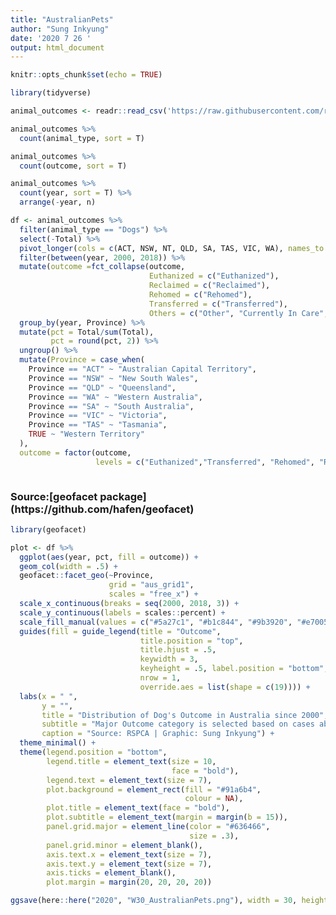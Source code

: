 ```yaml
---
title: "AustralianPets"
author: "Sung Inkyung"
date: '2020 7 26 '
output: html_document
---
```


```r
knitr::opts_chunk$set(echo = TRUE)
```

```r
library(tidyverse)
```


```r
animal_outcomes <- readr::read_csv('https://raw.githubusercontent.com/rfordatascience/tidytuesday/master/data/2020/2020-07-21/animal_outcomes.csv')

```


```r
animal_outcomes %>% 
  count(animal_type, sort = T)

animal_outcomes %>% 
  count(outcome, sort = T)

animal_outcomes %>% 
  count(year, sort = T) %>% 
  arrange(-year, n)
```


```r
df <- animal_outcomes %>% 
  filter(animal_type == "Dogs") %>% 
  select(-Total) %>% 
  pivot_longer(cols = c(ACT, NSW, NT, QLD, SA, TAS, VIC, WA), names_to = "Province", values_to = "Total") %>% 
  filter(between(year, 2000, 2018)) %>% 
  mutate(outcome =fct_collapse(outcome,
                               Euthanized = c("Euthanized"),
                               Reclaimed = c("Reclaimed"),
                               Rehomed = c("Rehomed"),
                               Transferred = c("Transferred"),
                               Others = c("Other", "Currently In Care", "In Stock", "Released"))) %>% 
  group_by(year, Province) %>%
  mutate(pct = Total/sum(Total),
         pct = round(pct, 2)) %>% 
  ungroup() %>% 
  mutate(Province = case_when(
    Province == "ACT" ~ "Australian Capital Territory",
    Province == "NSW" ~ "New South Wales",
    Province == "QLD" ~ "Queensland",
    Province == "WA" ~ "Western Australia",
    Province == "SA" ~ "South Australia",
    Province == "VIC" ~ "Victoria",
    Province == "TAS" ~ "Tasmania",
    TRUE ~ "Western Territory"
  ),
  outcome = factor(outcome,
                   levels = c("Euthanized","Transferred", "Rehomed", "Reclaimed",  "Others")))



```
### Source:[geofacet package] (https://github.com/hafen/geofacet)

```r
library(geofacet)

plot <- df %>% 
  ggplot(aes(year, pct, fill = outcome)) +
  geom_col(width = .5) +
  geofacet::facet_geo(~Province, 
                      grid = "aus_grid1",
                      scales = "free_x") +
  scale_x_continuous(breaks = seq(2000, 2018, 3)) +
  scale_y_continuous(labels = scales::percent) +
  scale_fill_manual(values = c("#5a27c1", "#b1c844", "#9b3920", "#e70052", "#d2ab67")) +
  guides(fill = guide_legend(title = "Outcome",
                             title.position = "top",
                             title.hjust = .5,
                             keywidth = 3,
                             keyheight = .5, label.position = "bottom",
                             nrow = 1, 
                             override.aes = list(shape = c(19)))) +
  labs(x = " ",
       y = "",
       title = "Distribution of Dog's Outcome in Australia since 2000",
       subtitle = "Major Outcome category is selected based on cases above 100.\n'Others' outcome include 'Currently In Care', 'In Stock', 'Released' and 'Other'.",
       caption = "Source: RSPCA | Graphic: Sung Inkyung") +
  theme_minimal() +
  theme(legend.position = "bottom",
        legend.title = element_text(size = 10,
                                    face = "bold"),
        legend.text = element_text(size = 7),
        plot.background = element_rect(fill = "#91a6b4",
                                       colour = NA),
        plot.title = element_text(face = "bold"),
        plot.subtitle = element_text(margin = margin(b = 15)),
        panel.grid.major = element_line(color = "#636466",
                                        size = .3),
        panel.grid.minor = element_blank(),
        axis.text.x = element_text(size = 7),
        axis.text.y = element_text(size = 7),
        axis.ticks = element_blank(),
        plot.margin = margin(20, 20, 20, 20))

ggsave(here::here("2020", "W30_AustralianPets.png"), width = 30, height = 24, units = "cm")
  
```

